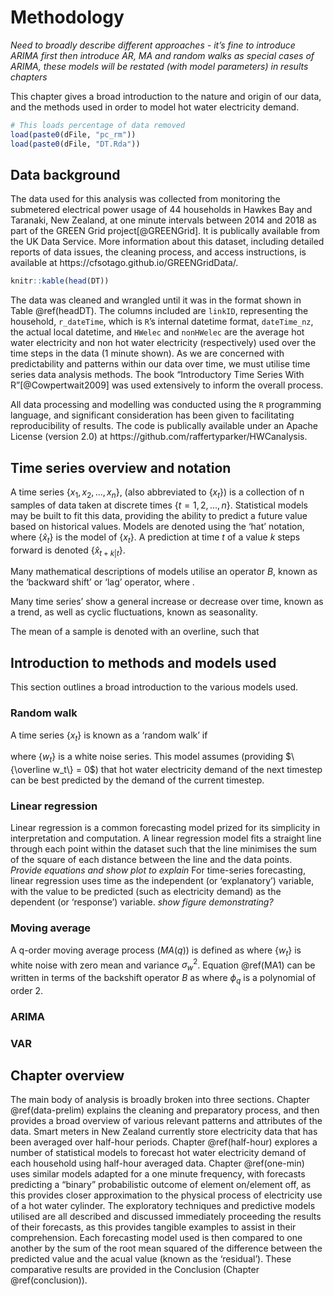 # Methodology {#methodology}

_Need to broadly describe different approaches - it's fine to introduce ARIMA first then introduce AR, MA and random walks as special cases of ARIMA, these models will be restated (with model parameters) in results chapters_

This chapter gives a broad introduction to the nature and origin of our data, and the methods used in order to model hot water electricity demand.
<!-- Required to number equations in HTML files -->
<script type="text/x-mathjax-config">
MathJax.Hub.Config({
  TeX: { equationNumbers: { autoNumber: "AMS" } }
});
</script>

```r
# This loads percentage of data removed
load(paste0(dFile, "pc_rm"))
load(paste0(dFile, "DT.Rda"))
```

## Data background

The data used for this analysis was collected from monitoring the submetered electrical power usage of 44 households in Hawkes Bay and Taranaki, New Zealand, at one minute intervals between 2014 and 2018 as part of the GREEN Grid project[@GREENGrid]. It is publically available from the UK Data Service. More information about this dataset, including detailed reports of data issues, the cleaning process, and access instructions, is available at https://cfsotago.github.io/GREENGridData/.

```r
knitr::kable(head(DT))
```

The data was cleaned and wrangled until it was in the format shown in Table \@ref(headDT). The columns included are `linkID`, representing the household, `r_dateTime`, which is `R`'s internal datetime format, `dateTime_nz`, the actual local datetime, and `HWelec` and `nonHWelec` are the average hot water electricity and non hot water electricity (respectively) used over the time steps in the data (1 minute shown).
As we are concerned with predictability and patterns within our data over time, we must utilise time series data analysis methods. The book "Introductory Time Series With R"[@Cowpertwait2009] was used extensively to inform the overall process.

All data processing and modelling was conducted using the `R` programming language, and significant consideration has been given to facilitating reproducibility of results. The code is publically available under an Apache License (version 2.0) at https://github.com/raffertyparker/HWCanalysis.

## Time series overview and notation

A time series $\{x_1, x_2, ..., x_n\}$, (also abbreviated to $\{x_t\}$) is a collection of n samples of data taken at discrete times $\{t = 1,2,...,n\}$. Statistical models may be built to fit this data, providing the ability to predict a future value based on historical values. Models are denoted using the 'hat' notation, where $\{\hat x_t\}$ is the model of $\{x_t\}$. A prediction at time $t$ of a value $k$ steps forward is denoted $\{\hat x_{t+k | t}\}$.

Many mathematical descriptions of models utilise an operator $B$, known as the 'backward shift' or 'lag' operator, where 
\begin{equation}
Bx_t = x_{t+1}
\end{equation}. 

Many time series' show a general increase or decrease over time, known as a trend, as well as cyclic fluctuations, known as seasonality.

The mean of a sample is denoted with an overline, such that

\begin{equation}
\overline x = \sum x_i/n
\end{equation}

## Introduction to methods and models used

This section outlines a broad introduction to the various models used.

### Random walk

A time series $\{x_t\}$ is known as a 'random walk' if 

\begin{equation}
x_t = x_{t+1} + w_t
\end{equation}
where $\{w_t\}$ is a white noise series. 
This model assumes (providing $\{\overline w_t\} = 0$) that hot water electricity demand of the next timestep can be best predicted by the demand of the current timestep.

### Linear regression

Linear regression is a common forecasting model prized for its simplicity in interpretation and computation. A linear regression model fits a straight line through each point within the dataset such that the line minimises the sum of the square of each distance between the line and the data points. _Provide equations and show plot to explain_
For time-series forecasting, linear regression uses time as the independent (or 'explanatory') variable, with the value to be predicted (such as electricity demand) as the dependent (or 'response') variable.  _show figure demonstrating?_

### Moving average

A q-order moving average process ($MA(q)$) is defined as
\begin{equation}\label{MA1}
x_t = w_t + \beta_1 w_{t-1} + ... + \beta_q w_{t-q}
\end{equation}
where $\{w_t\}$ is white noise with zero mean and variance $\sigma^2_w$. Equation \@ref(MA1) can be written in terms of the backshift operator $B$ as
\begin{equation}
x_t = (1 + \beta_1 B + \beta_2 B^2 + ... + \beta_q B^q)w_t = \phi_qBw_t
\end{equation}
where $\phi_q$ is a polynomial of order 2.

### ARIMA

### VAR

## Chapter overview

The main body of analysis is broadly broken into three sections. 
Chapter \@ref(data-prelim) explains the cleaning and preparatory process, and then provides a broad overview of various relevant patterns and attributes of the data. 
Smart meters in New Zealand currently store electricity data that has been averaged over half-hour periods. Chapter \@ref(half-hour) explores a number of statistical models to forecast hot water electricity demand of each household using half-hour averaged data. 
Chapter \@ref(one-min) uses similar models adapted for a one minute frequency, with forecasts predicting a "binary" probabilistic outcome of element on/element off, as this provides closer approximation to the physical process of electricity use of a hot water cylinder.
The exploratory techniques and predictive models utilised are all described and discussed immediately proceeding the results of their forecasts, as this provides tangible examples to assist in their comprehension.
Each forecasting model used is then compared to one another by the sum of the root mean squared of the difference between the predicted value and the acual value (known as the 'residual'). These comparative results are provided in the Conclusion (Chapter \@ref(conclusion)).

